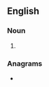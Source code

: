 ==English==

===Noun===
{{head|en|noun plural form}}

# {{plural of|whaler|lang=en}}

===Anagrams===
* {{anagrams|en|Wahlers}}